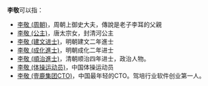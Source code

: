 '''李敬'''可以指：
* [[李敬_(周朝)|李敬 (周朝)]]，周朝上御史大夫，傳說是老子李耳的父親
* [[李敬_(公主)|李敬 (公主)]]，唐太宗女，封清河公主
* [[李敬_(建文进士)|李敬 (建文进士)]]，明朝建文二年進士
* [[李敬_(成化進士)|李敬 (成化進士)]]，明朝成化二年进士
* [[李敬_(順治進士)|李敬 (順治進士)]]，清朝顺治四年进士，政治人物。
* [[李敬_(体操运动员)|李敬 (体操运动员)]]，中国体操运动员
* [[李敬_(壹鹿集团CTO)|李敬 (壹鹿集团CTO)]]，中国最年轻的CTO。驾培行业软件创业第一人。

{{Disambig|J敬|cat=二字李姓人名消歧义}}
